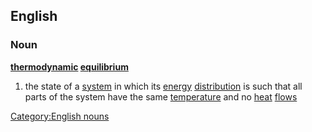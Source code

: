 ==English==
===Noun===
{{wikipedia}}
'''[[thermodynamic]] [[equilibrium]]'''
#{{physics}} the state of a [[system]] in which its [[energy]] [[distribution]] is such that all parts of the system have the same [[temperature]] and no [[heat]] [[flow]]s
[[Category:English nouns]]